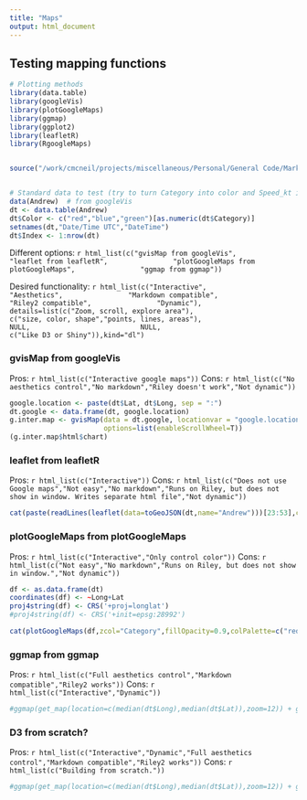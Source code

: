 ```yaml
---
title: "Maps"
output: html_document
---
```


## Testing mapping functions

```r
# Plotting methods
library(data.table)
library(googleVis)
library(plotGoogleMaps)
library(ggmap)
library(ggplot2)
library(leafletR)
library(RgoogleMaps)


source("/work/cmcneil/projects/miscellaneous/Personal/General Code/MarkdownFunctions.R")


# Standard data to test (try to turn Category into color and Speed_kt into size)
data(Andrew)  # from googleVis
dt <- data.table(Andrew)
dt$Color <- c("red","blue","green")[as.numeric(dt$Category)]
setnames(dt,"Date/Time UTC","DateTime")
dt$Index <- 1:nrow(dt)
```

Different options:
`r html_list(c("gvisMap from googleVis",
               "leaflet from leafletR",
               "plotGoogleMaps from plotGoogleMaps",
               "ggmap from ggmap"))`
               
Desired functionality:
`r html_list(c("Interactive",
               "Aesthetics",
               "Markdown compatible",
               "Riley2 compatible",
               "Dynamic"),
             details=list(c("Zoom, scroll, explore area"),
                          c("size, color, shape","points, lines, areas"),
                          NULL,
                          NULL,
                          c("Like D3 or Shiny")),kind="dl")`

### gvisMap from googleVis

Pros: `r html_list(c("Interactive google maps"))`
Cons: `r html_list(c("No aesthetics control","No markdown","Riley doesn't work","Not dynamic"))`

```r
google.location <- paste(dt$Lat, dt$Long, sep = ":")
dt.google <- data.frame(dt, google.location)
g.inter.map <- gvisMap(data = dt.google, locationvar = "google.location",tipvar = "Tip",
                       options=list(enableScrollWheel=T))
(g.inter.map$html$chart)
```

### leaflet from leafletR

Pros: `r html_list(c("Interactive"))`
Cons: `r html_list(c("Does not use Google maps","Not easy","No markdown","Runs on Riley, but does not show in window. Writes separate html file","Not dynamic"))`


```r
cat(paste(readLines(leaflet(data=toGeoJSON(dt,name="Andrew")))[23:53],collapse="\n"))

```

### plotGoogleMaps from plotGoogleMaps

Pros: `r html_list(c("Interactive","Only control color"))`
Cons: `r html_list(c("Not easy","No markdown","Runs on Riley, but does not show in window.","Not dynamic"))`


```r
df <- as.data.frame(dt)
coordinates(df) <- ~Long+Lat
proj4string(df) <- CRS('+proj=longlat')
#proj4string(df) <- CRS('+init=epsg:28992')

cat(plotGoogleMaps(df,zcol="Category",fillOpacity=0.9,colPalette=c("red","green","yellow"),openMap=F)[-1])

```

### ggmap from ggmap

Pros: `r html_list(c("Full aesthetics control","Markdown compatible","Riley2 works"))`
Cons: `r html_list(c("Interactive","Dynamic"))`


```r
#ggmap(get_map(location=c(median(dt$Long),median(dt$Lat)),zoom=12)) + geom_point(data=dt,aes(Long,Lat,col=Category,size=Speed_kt))

```


### D3 from scratch?

Pros: `r html_list(c("Interactive","Dynamic","Full aesthetics control","Markdown compatible","Riley2 works"))`
Cons: `r html_list(c("Building from scratch."))`


```r
#ggmap(get_map(location=c(median(dt$Long),median(dt$Lat)),zoom=12)) + geom_point(data=dt,aes(Long,Lat,col=Category,size=Speed_kt))

```






